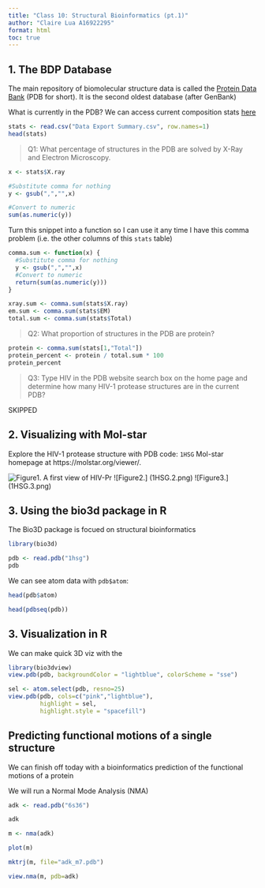 ```yaml
---
title: "Class 10: Structural Bioinformatics (pt.1)"
author: "Claire Lua A16922295"
format: html
toc: true
---
```


## 1. The BDP Database

The main repository of biomolecular structure data is called the [Protein Data Bank](http://www.rcsb.org/) (PDB for short). It is the second oldest database (after GenBank)

What is currently in the PDB? We can access current composition stats [here](http://www.rcsb.org/)

```r
stats <- read.csv("Data Export Summary.csv", row.names=1)
head(stats)
```


> Q1: What percentage of structures in the PDB are solved by X-Ray and Electron Microscopy.

```r
x <- stats$X.ray

#Substitute comma for nothing 
y <- gsub(",","",x)

#Convert to numeric
sum(as.numeric(y))
```

Turn this snippet into a function so I can use it any time I have this comma problem (i.e. the other columns of this `stats` table)

```r
comma.sum <- function(x) {
  #Substitute comma for nothing 
  y <- gsub(",","",x)
  #Convert to numeric
  return(sum(as.numeric(y)))
}
```

```r
xray.sum <- comma.sum(stats$X.ray)
em.sum <- comma.sum(stats$EM)
total.sum <- comma.sum(stats$Total)
```


> Q2: What proportion of structures in the PDB are protein?

```r
protein <- comma.sum(stats[1,"Total"])
protein_percent <- protein / total.sum * 100
protein_percent
```


> Q3: Type HIV in the PDB website search box on the home page and determine how many HIV-1 protease structures are in the current PDB?

SKIPPED


## 2. Visualizing with Mol-star

Explore the HIV-1 protease structure with PDB code: `1HSG`
Mol-star homepage at https://molstar.org/viewer/.

![Figure1. A first view of HIV-Pr](1HSG.png)
![Figure2.] (1HSG.2.png)
![Figure3.] (1HSG.3.png)


## 3. Using the bio3d package in R

The Bio3D package is focued on structural bioinformatics


```r
library(bio3d)
```

```r
pdb <- read.pdb("1hsg")
pdb
```

We can see atom data with `pdb$atom`:

```r
head(pdb$atom)
```

```r
head(pdbseq(pdb))
```


## 3. Visualization in R

We can make quick 3D viz with the 

```r
library(bio3dview)
view.pdb(pdb, backgroundColor = "lightblue", colorScheme = "sse")
```

```r
sel <- atom.select(pdb, resno=25)
view.pdb(pdb, cols=c("pink","lightblue"),
         highlight = sel,
         highlight.style = "spacefill")
```

## Predicting functional motions of a single structure

We can finish off today with a bioinformatics prediction of the functional motions of a protein

We will run a Normal Mode Analysis (NMA)

```r
adk <- read.pdb("6s36")
```

```r
adk
```
```r
m <- nma(adk)
```

```r
plot(m)
```
```r
mktrj(m, file="adk_m7.pdb")
```

```r
view.nma(m, pdb=adk)
```








